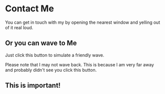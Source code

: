 
# Contact Me

You can get in touch with my by opening 
the nearest window and yelling out of 
it real loud.

## Or you can wave to Me

Just click this button to simulate a friendly wave.

<Wave/>

Please note that I may not wave back. This is because 
I am very far away and probably didn't see you click this button.

<div style={{background: 'red'}}>

## This is important!

</div>